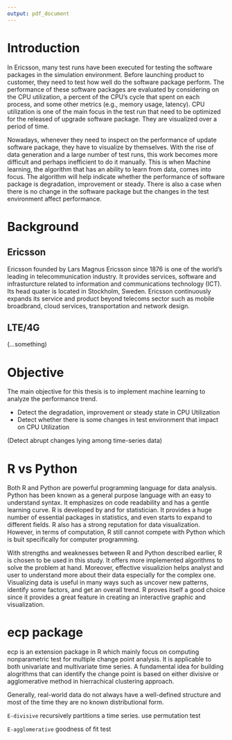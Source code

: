 ```yaml
---
output: pdf_document
---
```


# Introduction
In Ericsson, many test runs have been executed for testing the software packages in the simulation environment. Before launching product to customer, they need to test how well do the software package perform. The performance of these software packages are evaluated by considering on the CPU utilization, a percent of the CPU's cycle that spent on each process, and some other metrics (e.g., memory usage, latency). CPU utilization is one of the main focus in the test run that need to be optimized for the released of upgrade software package. They are visualized over a period of time.

Nowadays, whenever they need to inspect on the performance of update software package, they have to visualize by themselves. With the rise of data generation and a large number of test runs, this work becomes more difficult and perhaps inefficient to do it manually. This is when Machine learning, the algorithm that has an ability to learn from data,  comes into focus. The algorithm will help indicate whether the performance of software package is degradation, improvement or steady. There is also a case when there is no change in the software package but the changes in the test environment affect performance. 


# Background

## Ericsson
Ericsson founded by Lars Magnus Ericsson since 1876 is one of the world's leading in telecommunication industry. It provides services, software and infrasturcture related to information and communications technology (ICT). Its head quater is located in Stockholm, Sweden. Ericsson continuously expands its service and product beyond telecoms sector such as mobile broadbrand, cloud services, transportation and network design.

## LTE/4G
(...something)

# Objective
The main objective for this thesis is to implement machine learning to analyze the performance trend. 

- Detect the degradation, improvement or steady state in CPU Utilization
- Detect whether there is some changes in test environment that impact on CPU Utilization

(Detect abrupt changes lying among time-series data)

# R vs Python
Both R and Python are powerful programming language for data analysis. Python has been known as a general purpose language with an easy to understand syntax. It emphasizes on code readability and has a gentle learning curve. R is developed by and for statistician. It provides a huge number of essential packages in statistics, and even starts to expand to different fields. R also has a strong reputation for data visualization. However, in terms of computation, R still cannot compete with Python which is buit specifically for computer programming.

With strengths and weaknesses between R and Python described earlier, R is chosen to be used in this study. It offers more implemented algorithms to solve the problem at hand. Moreover, effective visualizion helps analyst and user to understand more about their data especially for the complex one. Visualizing data is useful in many ways such as uncover new patterns, identify some factors, and get an overall trend. R proves itself a good choice since it provides a great feature in creating an interactive graphic and visualization.

# ecp package
ecp is an extension package in R which mainly focus on computing nonparametric test for multiple change point analysis. It is applicable to both univariate and multivariate time series. A fundamental idea for building alogrithms that can identify the change point is based on either divisive or agglomerative method in hierrachical clustering approach.


Generally, real-world data do not always have a well-defined structure and most of the time they are no known distributional form. 

`E-divisive` recursively partitions a time series. use permutation test

`E-agglomerative` goodness of fit test


